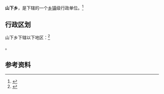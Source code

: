 {{中国乡级行政区|35/07/22/202/000}}

'''山下乡'''，是{{PRC admin/fullname|35/07/22/202/000|3}}下辖的一个[[乡镇|乡镇]]级行政单位。<ref>{{PRC admin/ref sgc|{{PRC admin/parent|35/07/22/202/000}}}}</ref>

== 行政区划 ==

山下乡下辖以下地区：<ref>{{PRC admin/ref sgc|35/07/22/202/000}}</ref>

{{PRC admin/children|35/07/22/202/000}}。

== 参考资料 ==

{{reflist}}

{{行政区划小作品}}
{{PRC admin/navcat|35/07/22/202/000}}